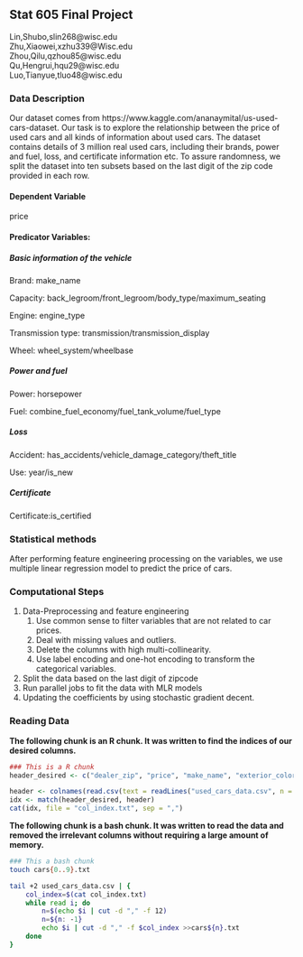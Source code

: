 ## Stat 605 Final Project

Lin,Shubo,slin268@wisc.edu  
Zhu,Xiaowei,xzhu339@Wisc.edu  
Zhou,Qilu,qzhou85@wisc.edu  
Qu,Hengrui,hqu29@wisc.edu  
Luo,Tianyue,tluo48@wisc.edu  

### Data Description
Our dataset comes from https://www.kaggle.com/ananaymital/us-used-cars-dataset. Our task is to explore the relationship between the price of used cars and all kinds of information about used cars. The dataset contains details of 3 million real used cars, including their brands, power and fuel, loss, and certificate information etc. To assure randomness, we split the dataset into ten subsets based on the last digit of the zip code provided in each row.

#### Dependent Variable
price

#### Predicator Variables:
##### Basic information of the vehicle
Brand: make_name

Capacity: back_legroom/front_legroom/body_type/maximum_seating

Engine: engine_type

Transmission type: transmission/transmission_display

Wheel: wheel_system/wheelbase

##### Power and fuel
Power: horsepower

Fuel: combine_fuel_economy/fuel_tank_volume/fuel_type

##### Loss
Accident: has_accidents/vehicle_damage_category/theft_title

Use: year/is_new

##### Certificate
Certificate:is_certified

### Statistical methods
After performing feature engineering processing on the variables, we use multiple linear regression model to predict the price of cars.

### Computational Steps
1. Data-Preprocessing and feature engineering
    1. Use common sense to filter variables that are not related to car prices.
    2. Deal with missing values and outliers.
    3. Delete the columns with high multi-collinearity.
    4. Use label encoding and one-hot encoding to transform the categorical variables.
2. Split the data based on the last digit of zipcode
3. Run parallel jobs to fit the data with MLR models
4. Updating the coefficients by using stochastic gradient decent.

### Reading Data

**The following chunk is an R chunk. It was written to find the indices of our desired columns.**
```r
### This is a R chunk
header_desired <- c("dealer_zip", "price", "make_name", "exterior_color", "interior_color", "back_legroom", "front_legroom", "body_type", "maximum_seating", "engine_type", "transmission", "transmission_display", "wheel_system", "wheelbase", "torque", "horsepower", "combine_fuel_economy", "fuel_tank_volume", "fuel_type", "has_accidents", "vehicle_damage_category", "year", "is_new", "theft_title", "is_certified")

header <- colnames(read.csv(text = readLines("used_cars_data.csv", n = 1)))
idx <- match(header_desired, header)
cat(idx, file = "col_index.txt", sep = ",")
```
**The following chunk is a bash chunk. It was written to read the data and removed the irrelevant columns without requiring a large amount of memory.**
```bash
### This a bash chunk
touch cars{0..9}.txt

tail +2 used_cars_data.csv | {
    col_index=$(cat col_index.txt)
    while read i; do
        n=$(echo $i | cut -d "," -f 12)
        n=${n: -1}
        echo $i | cut -d "," -f $col_index >>cars${n}.txt
    done
}
```

